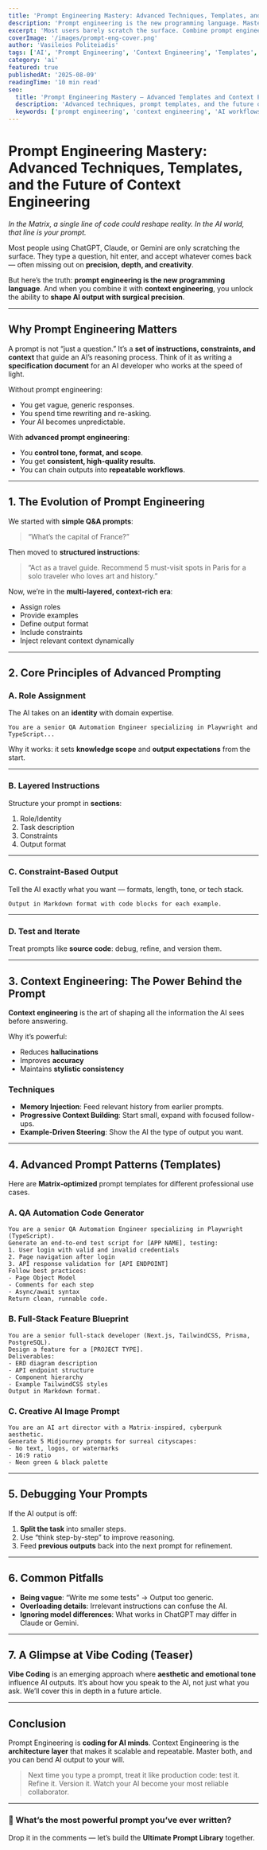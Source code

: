 ```yaml
---
title: 'Prompt Engineering Mastery: Advanced Techniques, Templates, and the Future of Context Engineering'
description: 'Prompt engineering is the new programming language. Master role assignment, layered instructions, constraint-driven output, context engineering, and reusable templates to get precise, reliable results from AI.'
excerpt: 'Most users barely scratch the surface. Combine prompt engineering with context engineering to shape AI output with surgical precision.'
coverImage: '/images/prompt-eng-cover.png'
author: 'Vasileios Politeiadis'
tags: ['AI', 'Prompt Engineering', 'Context Engineering', 'Templates', 'Workflows']
category: 'ai'
featured: true
publishedAt: '2025-08-09'
readingTime: '10 min read'
seo:
  title: 'Prompt Engineering Mastery — Advanced Templates and Context Engineering'
  description: 'Advanced techniques, prompt templates, and the future of context engineering to reliably control AI output.'
  keywords: ['prompt engineering', 'context engineering', 'AI workflows', 'templates', 'advanced prompts']
---
```


# Prompt Engineering Mastery: Advanced Techniques, Templates, and the Future of Context Engineering

_In the Matrix, a single line of code could reshape reality. In the AI world, that line is your prompt._

Most people using ChatGPT, Claude, or Gemini are only scratching the surface. They type a question, hit enter, and accept whatever comes back — often missing out on **precision, depth, and creativity**.

But here’s the truth: **prompt engineering is the new programming language**. And when you combine it with **context engineering**, you unlock the ability to **shape AI output with surgical precision**.

---

## Why Prompt Engineering Matters

A prompt is not “just a question.” It’s a **set of instructions, constraints, and context** that guide an AI’s reasoning process. Think of it as writing a **specification document** for an AI developer who works at the speed of light.

Without prompt engineering:
- You get vague, generic responses.
- You spend time rewriting and re-asking.
- Your AI becomes unpredictable.

With **advanced prompt engineering**:
- You **control tone, format, and scope**.
- You get **consistent, high-quality results**.
- You can chain outputs into **repeatable workflows**.

---

## 1. The Evolution of Prompt Engineering

We started with **simple Q&A prompts**:

> “What’s the capital of France?”

Then moved to **structured instructions**:

> “Act as a travel guide. Recommend 5 must-visit spots in Paris for a solo traveler who loves art and history.”

Now, we’re in the **multi-layered, context-rich era**:
- Assign roles
- Provide examples
- Define output format
- Include constraints
- Inject relevant context dynamically

---

## 2. Core Principles of Advanced Prompting

### A. Role Assignment
The AI takes on an **identity** with domain expertise.

```plaintext
You are a senior QA Automation Engineer specializing in Playwright and TypeScript...
```

Why it works: it sets **knowledge scope** and **output expectations** from the start.

---

### B. Layered Instructions

Structure your prompt in **sections**:

1. Role/Identity
2. Task description
3. Constraints
4. Output format

---

### C. Constraint-Based Output

Tell the AI exactly what you want — formats, length, tone, or tech stack.

```plaintext
Output in Markdown format with code blocks for each example.
```

---

### D. Test and Iterate

Treat prompts like **source code**: debug, refine, and version them.

---

## 3. Context Engineering: The Power Behind the Prompt

**Context engineering** is the art of shaping all the information the AI sees before answering.

Why it’s powerful:

- Reduces **hallucinations**
- Improves **accuracy**
- Maintains **stylistic consistency**

### Techniques

- **Memory Injection**: Feed relevant history from earlier prompts.
- **Progressive Context Building**: Start small, expand with focused follow-ups.
- **Example-Driven Steering**: Show the AI the type of output you want.

---

## 4. Advanced Prompt Patterns (Templates)

Here are **Matrix‑optimized** prompt templates for different professional use cases.

### A. QA Automation Code Generator

```plaintext
You are a senior QA Automation Engineer specializing in Playwright (TypeScript).
Generate an end-to-end test script for [APP NAME], testing:
1. User login with valid and invalid credentials
2. Page navigation after login
3. API response validation for [API ENDPOINT]
Follow best practices:
- Page Object Model
- Comments for each step
- Async/await syntax
Return clean, runnable code.
```

### B. Full-Stack Feature Blueprint

```plaintext
You are a senior full-stack developer (Next.js, TailwindCSS, Prisma, PostgreSQL).
Design a feature for a [PROJECT TYPE].
Deliverables:
- ERD diagram description
- API endpoint structure
- Component hierarchy
- Example TailwindCSS styles
Output in Markdown format.
```

### C. Creative AI Image Prompt

```plaintext
You are an AI art director with a Matrix-inspired, cyberpunk aesthetic.
Generate 5 Midjourney prompts for surreal cityscapes:
- No text, logos, or watermarks
- 16:9 ratio
- Neon green & black palette
```

---

## 5. Debugging Your Prompts

If the AI output is off:

1. **Split the task** into smaller steps.
2. Use “think step-by-step” to improve reasoning.
3. Feed **previous outputs** back into the next prompt for refinement.

---

## 6. Common Pitfalls

- **Being vague**: “Write me some tests” → Output too generic.
- **Overloading details**: Irrelevant instructions can confuse the AI.
- **Ignoring model differences**: What works in ChatGPT may differ in Claude or Gemini.

---

## 7. A Glimpse at Vibe Coding (Teaser)

**Vibe Coding** is an emerging approach where **aesthetic and emotional tone** influence AI outputs. It’s about how you speak to the AI, not just what you ask. We’ll cover this in depth in a future article.

---

## Conclusion

Prompt Engineering is **coding for AI minds**. Context Engineering is the **architecture layer** that makes it scalable and repeatable. Master both, and you can bend AI output to your will.

> Next time you type a prompt, treat it like production code: test it. Refine it. Version it. Watch your AI become your most reliable collaborator.

---

### 💬 What’s the most powerful prompt you’ve ever written?

Drop it in the comments — let’s build the **Ultimate Prompt Library** together.


